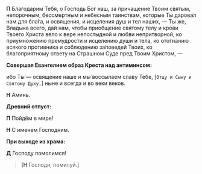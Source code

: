 **П** Благодарим Тебя, о Господь Бог наш, за причащение Твоим святым, непорочным, бессмертным и небесным таинствам, которые Ты дарова́л нам для бла́га, и освящения, и исцеления душ и тел наших, — Ты же, Владыка всего, дай нам, чтобы приобщение святому телу и крови Твоего Христа вело к вере непостыдной и любви непритворной, ко приумноже́нию премудрости и исцелению души и тела, ко отогнанию всякого противника и соблюдению за́поведей Твоих, ко благоприятному ответу на Страшном Суде пред Твоим Христом, —

**Совершая Евангелием образ Креста над антиминсом:**

ибо Ты́ — освящение наше и мы́ воссылаем славу Тебе, <R>[</R>`Отцу и Сыну и Святому Духу,`<R>]</R> ныне и всегда и во веки веков.

**Н** Аминь.

**Древний отпуст:**

**П** Пойдём в мире!

**Н** С именем Господним.

**При выходе из храма:**

**Д** Господу помолимся!

>**[Н** Господи, помилуй.<R>]</R>
